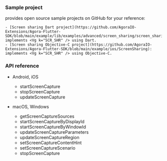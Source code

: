 <PlatformWrapper platform="flutter">

### Sample project

<Vg k="COMPANY" /> provides open source sample projects on GitHub for your reference:

    - [Screen sharing Dart project](https://github.com/AgoraIO-Extensions/Agora-Flutter-SDK/blob/main/example/lib/examples/advanced/screen_sharing/screen_sharing.dart): implements <Vg k="SCR_SHR" /> using Dart.
    - [Screen sharing Objective-C project](https://github.com/AgoraIO-Extensions/Agora-Flutter-SDK/blob/main/example/ios/ScreenSharing): implements <Vg k="SCR_SHR" /> using Objective-C.

### API reference

- Android, iOS
    - <Link to="{{global.API_REF_FLUTTER_ROOT}}/class_irtcengine.html#api_irtcengine_startscreencapture">startScreenCapture</Link>
    - <Link to="{{global.API_REF_FLUTTER_ROOT}}/class_irtcengine.html#api_irtcengine_stopscreencapture">stopScreenCapture</Link>
    - <Link to="{{global.API_REF_FLUTTER_ROOT}}/class_irtcengine.html#api_irtcengine_updatescreencapture">updateScreenCapture</Link>

- macOS, Windows
    - <Link to="{{global.API_REF_FLUTTER_ROOT}}/class_irtcengine.html#api_irtcengine_getscreencapturesources">getScreenCaptureSources</Link>
    - <Link to="{{global.API_REF_FLUTTER_ROOT}}/class_irtcengine.html#api_irtcengine_startscreencapturebydisplayid">startScreenCaptureByDisplayId</Link>
    - <Link to="{{global.API_REF_FLUTTER_ROOT}}/class_irtcengine.html#api_irtcengine_startscreencapturebywindowid">startScreenCaptureByWindowId</Link>
    - <Link to="{{global.API_REF_FLUTTER_ROOT}}/class_irtcengine.html#api_irtcengine_updatescreencaptureparameters">updateScreenCaptureParameters</Link>
    - <Link to="{{global.API_REF_FLUTTER_ROOT}}/class_irtcengine.html#api_irtcengine_updatescreencaptureregion">updateScreenCaptureRegion</Link>
    - <Link to="{{global.API_REF_FLUTTER_ROOT}}/class_irtcengine.html#api_irtcengine_setscreencapturecontenthint">setScreenCaptureContentHint</Link>
    - <Link to="{{global.API_REF_FLUTTER_ROOT}}/class_irtcengine.html#api_irtcengine_setscreencapturescenario">setScreenCaptureScenario</Link>
    - <Link to="{{global.API_REF_FLUTTER_ROOT}}/class_irtcengine.html#api_irtcengine_stopscreencapture">stopScreenCapture</Link>

</PlatformWrapper>